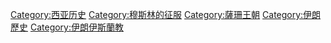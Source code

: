 [[Category:西亚历史|Category:西亚历史]]
[[Category:穆斯林的征服|Category:穆斯林的征服]]
[[Category:薩珊王朝|Category:薩珊王朝]]
[[Category:伊朗歷史|Category:伊朗歷史]]
[[Category:伊朗伊斯蘭教|Category:伊朗伊斯蘭教]]